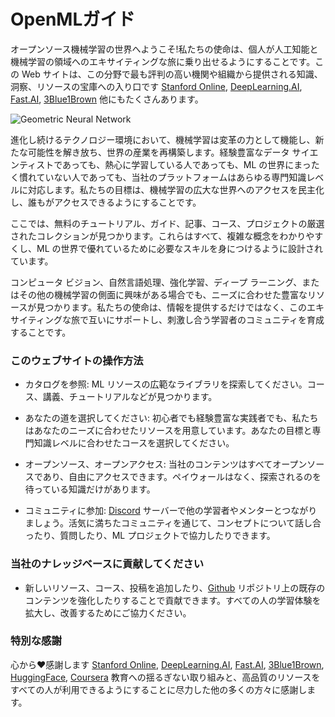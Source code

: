# OpenMLガイド

オープンソース機械学習の世界へようこそ!私たちの使命は、個人が人工知能と機械学習の領域へのエキサイティングな旅に乗り出せるようにすることです。この Web サイトは、この分野で最も評判の高い機関や組織から提供される知識、洞察、リソースの宝庫への入り口です [Stanford Online](https://online.stanford.edu/), [DeepLearning.AI](https://www.deeplearning.ai/), [Fast.AI](https://www.fast.ai/), [3Blue1Brown](https://www.youtube.com/@3blue1brown) 他にもたくさんあります。

![Geometric Neural Network](public/static/img/geometricNeuralNetwork.jpg)

進化し続けるテクノロジー環境において、機械学習は変革の力として機能し、新たな可能性を解き放ち、世界の産業を再構築します。経験豊富なデータ サイエンティストであっても、熱心に学習している人であっても、ML の世界にまったく慣れていない人であっても、当社のプラットフォームはあらゆる専門知識レベルに対応します。私たちの目標は、機械学習の広大な世界へのアクセスを民主化し、誰もがアクセスできるようにすることです。

ここでは、無料のチュートリアル、ガイド、記事、コース、プロジェクトの厳選されたコレクションが見つかります。これらはすべて、複雑な概念をわかりやすくし、ML の世界で優れているために必要なスキルを身につけるように設計されています。

コンピュータ ビジョン、自然言語処理、強化学習、ディープ ラーニング、またはその他の機械学習の側面に興味がある場合でも、ニーズに合わせた豊富なリソースが見つかります。私たちの使命は、情報を提供するだけではなく、このエキサイティングな旅で互いにサポートし、刺激し合う学習者のコミュニティを育成することです。

### このウェブサイトの操作方法

- カタログを参照: ML リソースの広範なライブラリを探索してください。コース、講義、チュートリアルなどが見つかります。

- あなたの道を選択してください: 初心者でも経験豊富な実践者でも、私たちはあなたのニーズに合わせたリソースを用意しています。あなたの目標と専門知識レベルに合わせたコースを選択してください。

- オープンソース、オープンアクセス: 当社のコンテンツはすべてオープンソースであり、自由にアクセスできます。ペイウォールはなく、探索されるのを待っている知識だけがあります。

- コミュニティに参加: [Discord](https://discord.gg/vp4E46d3jB) サーバーで他の学習者やメンターとつながりましょう。活気に満ちたコミュニティを通じて、コンセプトについて話し合ったり、質問したり、ML プロジェクトで協力したりできます。

### 当社のナレッジベースに貢献してください

- 新しいリソース、コース、投稿を追加したり、[Github](https://github.com/severus27/OpenMLGuide) リポジトリ上の既存のコンテンツを強化したりすることで貢献できます。すべての人の学習体験を拡大し、改善するためにご協力ください。

### 特別な感謝

心から❤️感謝します [Stanford Online](https://online.stanford.edu/), [DeepLearning.AI](https://www.deeplearning.ai/), [Fast.AI](https://www.fast.ai/), [3Blue1Brown](https://www.youtube.com/@3blue1brown), [HuggingFace](https://huggingface.co/), [Coursera](http://coursera.org/) 教育への揺るぎない取り組みと、高品質のリソースをすべての人が利用できるようにすることに尽力した他の多くの方々に感謝します。